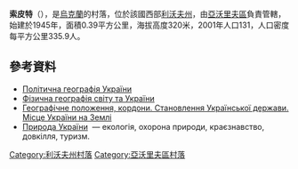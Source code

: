 '''索皮特'''（{{lang-uk|Сопіт}}），是[[烏克蘭|烏克蘭]]的村落，位於該國西部[[利沃夫州|利沃夫州]]，由[[亞沃里夫區|亞沃里夫區]]負責管轄，始建於1945年，面積0.39平方公里，海拔高度320米，2001年人口131，人口密度每平方公里335.9人。

==參考資料==
* [http://litopys.org.ua/polpost/r3a3.htm Політична географія України] {{Wayback|url=http://litopys.org.ua/polpost/r3a3.htm |date=20200130224217 }}
* [http://ukr-tur.narod.ru/fisgeo/fisgeo.htm Фізична географія світу та України] {{Wayback|url=http://ukr-tur.narod.ru/fisgeo/fisgeo.htm |date=20191231200207 }}
* [http://ua.textreferat.com/referat-4557.html Географічне положення, кордони. Становлення Української держави. Місце України на Землі] {{Wayback|url=http://ua.textreferat.com/referat-4557.html |date=20170216050910 }}
* [http://pryroda.in.ua/ Природа України] {{Wayback|url=http://pryroda.in.ua/ |date=20210228212045 }} — екологія, охорона природи, краєзнавство, довкілля, туризм.

{{DEFAULTSORT:Сопіт}}
[[Category:利沃夫州村落|Category:利沃夫州村落]]
[[Category:亞沃里夫區村落|Category:亞沃里夫區村落]]


{{Lviv-geo-stub}}